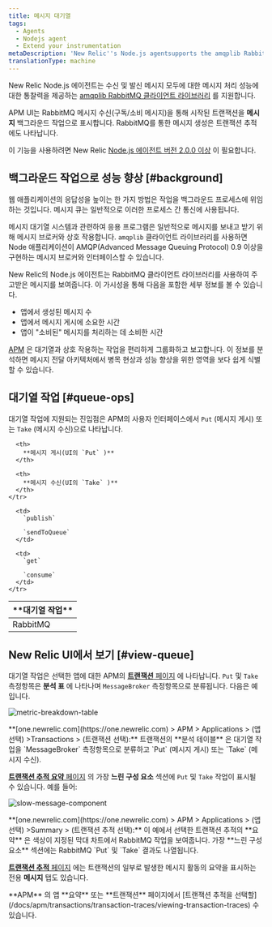 ```yaml
---
title: 메시지 대기열
tags:
  - Agents
  - Nodejs agent
  - Extend your instrumentation
metaDescription: 'New Relic''s Node.js agentsupports the amqplib RabbitMQ client library, giving you insight into the performance of your message processing.'
translationType: machine
---
```




New Relic Node.js 에이전트는 수신 및 발신 메시지 모두에 대한 메시지 처리 성능에 대한 통찰력을 제공하는 [amqplib RabbitMQ 클라이언트 라이브러리](https://www.npmjs.com/package/amqplib) 를 지원합니다.

APM UI는 RabbitMQ 메시지 수신(구독/소비 메시지)을 통해 시작된 트랜잭션을 **메시지** 백그라운드 작업으로 표시합니다. RabbitMQ를 통한 메시지 생성은 트랜잭션 추적에도 나타납니다.

이 기능을 사용하려면 New Relic [Node.js 에이전트 버전 2.0.0 이상](/docs/release-notes/agent-release-notes/nodejs-release-notes) 이 필요합니다.

## 백그라운드 작업으로 성능 향상 [#background]

웹 애플리케이션의 응답성을 높이는 한 가지 방법은 작업을 백그라운드 프로세스에 위임하는 것입니다. 메시지 큐는 일반적으로 이러한 프로세스 간 통신에 사용됩니다.

메시지 대기열 시스템과 관련하여 응용 프로그램은 일반적으로 메시지를 보내고 받기 위해 메시지 브로커와 상호 작용합니다. `amqplib` 클라이언트 라이브러리를 사용하면 Node 애플리케이션이 AMQP(Advanced Message Queuing Protocol) 0.9 이상을 구현하는 메시지 브로커와 인터페이스할 수 있습니다.

New Relic의 Node.js 에이전트는 RabbitMQ 클라이언트 라이브러리를 사용하여 주고받은 메시지를 보여줍니다. 이 가시성을 통해 다음을 포함한 세부 정보를 볼 수 있습니다.

* 앱에서 생성된 메시지 수
* 앱에서 메시지 게시에 소요한 시간
* 앱이 "소비된" 메시지를 처리하는 데 소비한 시간

[APM](#view-queue) 은 대기열과 상호 작용하는 작업을 편리하게 그룹화하고 보고합니다. 이 정보를 분석하면 메시지 전달 아키텍처에서 병목 현상과 성능 향상을 위한 영역을 보다 쉽게 식별할 수 있습니다.

## 대기열 작업 [#queue-ops]

대기열 작업에 지원되는 진입점은 APM의 사용자 인터페이스에서 `Put` (메시지 게시) 또는 `Take` (메시지 수신)으로 나타납니다.

<table>
  <thead>
    <tr>
      <th width={200}>
        **대기열 작업**
      </th>

      <th>
        **메시지 게시(UI의 `Put` )**
      </th>

      <th>
        **메시지 수신(UI의 `Take` )**
      </th>
    </tr>
  </thead>

  <tbody>
    <tr>
      <td>
        RabbitMQ
      </td>

      <td>
        `publish`

        `sendToQueue`
      </td>

      <td>
        `get`

        `consume`
      </td>
    </tr>
  </tbody>
</table>

## New Relic UI에서 보기 [#view-queue]

대기열 작업은 선택한 앱에 대한 APM의 [**트랜잭션** 페이지](/docs/apm/applications-menu/monitoring/transactions-dashboard) 에 나타납니다. `Put` 및 `Take` 측정항목은 **분석 표** 에 나타나며 `MessageBroker` 측정항목으로 분류됩니다. 다음은 예입니다.

<img
  title="metric-breakdown-table"
  alt="metric-breakdown-table"
  src={messagingBreakdownTable}
/>

<figcaption>
  **[one.newrelic.com](https://one.newrelic.com) > APM > Applications > (앱 선택) >Transactions > (트랜잭션 선택):** 트랜잭션의 **분석 테이블** 은 대기열 작업을 `MessageBroker` 측정항목으로 분류하고 `Put` (메시지 게시) 또는 `Take` (메시지 수신).
</figcaption>

[**트랜잭션 추적 요약** 페이지](/docs/apm/transactions/transaction-traces/transaction-trace-summary) 의 가장 **느린 구성 요소** 섹션에 `Put` 및 `Take` 작업이 표시될 수 있습니다. 예를 들어:

<img
  title="slow-message-component"
  alt="slow-message-component"
  src={screenShot20170712At12928Pm}
/>

<figcaption>
  **[one.newrelic.com](https://one.newrelic.com) > APM > Applications > (앱 선택) >Summary > (트랜잭션 추적 선택):** 이 예에서 선택한 트랜잭션 추적의 **요약** 은 색상이 지정된 막대 차트에서 RabbitMQ 작업을 보여줍니다. 가장 **느린 구성요소** 섹션에는 RabbitMQ `Put` 및 `Take` 결과도 나열됩니다.
</figcaption>

[**트랜잭션 추적** 페이지](/docs/apm/transactions/transaction-traces/transaction-traces) 에는 트랜잭션의 일부로 발생한 메시지 활동의 요약을 표시하는 전용 **메시지** 탭도 있습니다.

<Callout variant="tip">
  **APM** 의 앱 **요약** 또는 **트랜잭션** 페이지에서 [트랜잭션 추적을 선택할](/docs/apm/transactions/transaction-traces/viewing-transaction-traces) 수 있습니다.
</Callout>